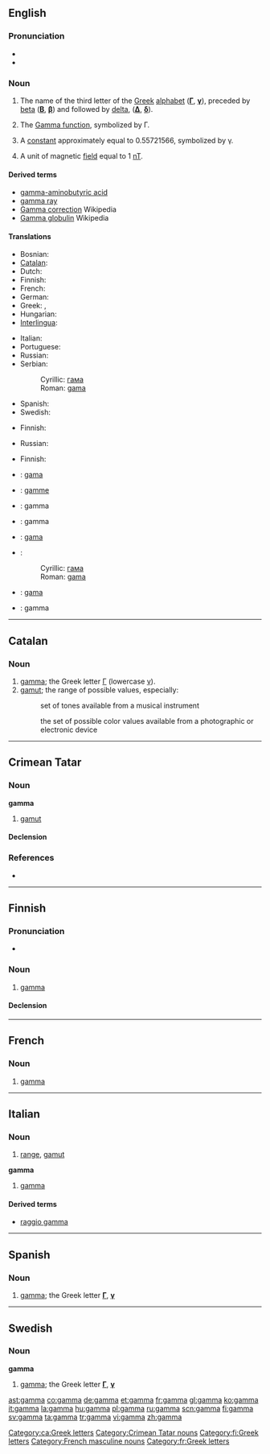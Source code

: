 {{letter_disp2|beta|[[image:Greek_uc_gamma.png|33px]][[image:Greek_lc_gamma.png|28px]] |delta|γάμα|Γ|γ}}
==English==

===Pronunciation===
* {{IPA|/gæmə/}}
* {{rhymes|æmə}}

===Noun===
{{en-noun}}

# The name of the third letter of the [[Greek]] [[alphabet]] ('''[[Γ]]''', '''[[γ]]'''), preceded by [[beta]] ('''[[Β]]''', '''[[β]]''') and followed by [[delta]], ('''[[Δ]]''', '''[[δ]]''').
# {{context|mathematics}} The [[w:Gamma function|Gamma function]], symbolized by Γ.
# {{context|mathematics}} A [[constant]] approximately equal to 0.55721566, symbolized by γ.
# {{context|physics}} A unit of magnetic [[field]] equal to 1 [[nT]].

====Derived terms====
* [[gamma-aminobutyric acid]]
* [[gamma ray]]
* [[w:Gamma correction|Gamma correction]] Wikipedia
* [[w:Gamma globulin|Gamma globulin]] Wikipedia

====Translations====
{{trans-top|the name of the third letter of the Greek alphabet}}
* Bosnian: {{t-|bs|gama}}
* [[Catalan]]: {{t-|ca|gamma|f}}
* Dutch: {{t-|nl|gamma|m|f}}
* Finnish: {{t+|fi|gamma}}
* French: {{t+|fr|gamme|f}}
* German: {{t+|de|Gamma|n}}
* Greek: {{t+|el|γάμμα|f|tr=gámma|sc=Grek}}, {{t+|el|γάμα|f|tr=gáma|sc=Grek}}
* Hungarian: {{t+|hu|gamma}}
* [[Interlingua]]: {{t-|ia|gamma|xs=Interlingua}}
{{trans-mid}}
* Italian: {{t+|it|gamma}}
* Portuguese: {{t-|pt|gama|m}}
* Russian: {{t|ru|гамма|f|tr=gámma|sc=Cyrl}}
* Serbian:
*: Cyrillic: [[гама]]
*: Roman: [[gama]]
* Spanish: {{t-|es|gamma|f}}
* Swedish: {{t+|sv|gamma}}
{{trans-bottom}}

{{trans-top|the Gamma function}}
* Finnish: {{t-|fi|gammafunktio}}
{{trans-mid}}
* Russian: {{t|ru|гамма-функция|f|tr=gámma-fúnkcija|sc=Cyrl}}
{{trans-bottom}}

{{trans-top|a constant}}
* Finnish: {{t+|fi|gamma}}
{{trans-mid}}
{{trans-bottom}}

{{trans-top|a unit of magnetic field}}
{{trans-mid}}
{{trans-bottom}}

{{checktrans-top}}
* {{ttbc|Bosnian}}: [[gama]]
* {{ttbc|French}}: [[gamme]] {{f}}
* {{ttbc|Interlingua}}: gamma
* {{ttbc|Italian}}: gamma
* {{ttbc|Portuguese}}: [[gama]] {{m}}
{{checktrans-mid}}
* {{ttbc|Serbian}}:
*: Cyrillic: [[гама]]
*: Roman: [[gama]]
* {{ttbc|Spanish}}: [[gama]] {{f}}
* {{ttbc|Swedish}}: gamma
{{checktrans-bottom}}

----

==Catalan==

===Noun===
{{ca-noun|f|pl=gammes}}
# [[gamma#English|gamma]]; the Greek letter [[Γ]] (lowercase [[γ]]). [[Category:ca:Greek letters]]
# [[gamut]]; the range of possible values, especially:
#: {{music|lang=ca}} set of tones available from a musical instrument
#: {{color|lang=ca}} the set of possible color values available from a photographic or electronic device

----

==Crimean Tatar==

===Noun===
'''gamma'''

# [[gamut]]

====Declension====
{{crh-latin-noun|nıñ|ğa|nı|da|dan}}

===References===
* {{R:Useinov-Mireev 2002}}

[[Category:Crimean Tatar nouns]]

----

==Finnish==
{{enum|beeta|delta|Greek letter|Γγ|lang=fi}}
{{wikipedia|lang=fi}}
{{Finnish index|g}}

===Pronunciation===
* {{hyphenation|gam|ma}}

===Noun===
{{fi-noun|gamm|type=kala}}

# [[#English|gamma]]

====Declension====
{{fi-decl-kala|gamm}}

[[Category:fi:Greek letters]]

----

==French==

===Noun===
{{infl|fr|noun}} {{m|inv}}

# [[#English|gamma]] {{gloss|Greek letter}}

[[Category:French masculine nouns]]
[[Category:fr:Greek letters]]

----

==Italian==

===Noun===
{{it-noun|gamm|f|a|e}} 

# [[range]], [[gamut]]

'''gamma''' {{m|f|inv}}
# [[#English|gamma]]

====Derived terms====
* [[raggio gamma]]

----

==Spanish==

===Noun===
{{es-noun-f}}

# [[gamma]]; the Greek letter '''[[Γ]]''', '''[[γ]]'''

----

==Swedish==

===Noun===
'''gamma'''

# [[gamma]]; the Greek letter '''[[Γ]]''', '''[[γ]]'''

[[ast:gamma]]
[[co:gamma]]
[[de:gamma]]
[[et:gamma]]
[[fr:gamma]]
[[gl:gamma]]
[[ko:gamma]]
[[it:gamma]]
[[la:gamma]]
[[hu:gamma]]
[[pl:gamma]]
[[ru:gamma]]
[[scn:gamma]]
[[fi:gamma]]
[[sv:gamma]]
[[ta:gamma]]
[[tr:gamma]]
[[vi:gamma]]
[[zh:gamma]]